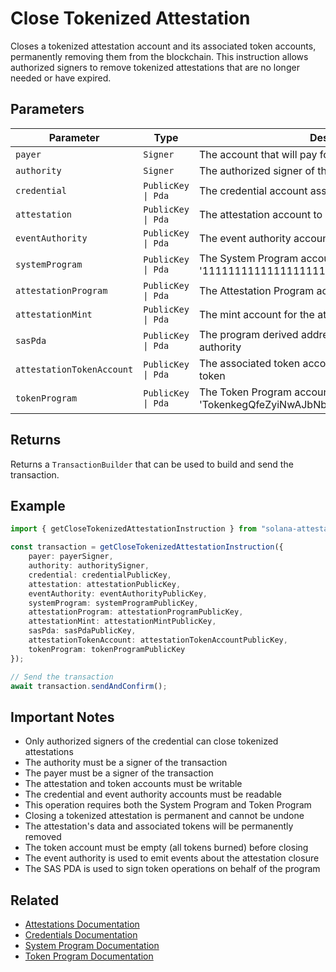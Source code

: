# Close Tokenized Attestation

Closes a tokenized attestation account and its associated token accounts, permanently removing them from the blockchain. This instruction allows authorized signers to remove tokenized attestations that are no longer needed or have expired.

## Parameters

| Parameter | Type | Description |
|-----------|------|-------------|
| `payer` | `Signer` | The account that will pay for the transaction |
| `authority` | `Signer` | The authorized signer of the credential |
| `credential` | `PublicKey \| Pda` | The credential account associated with the attestation |
| `attestation` | `PublicKey \| Pda` | The attestation account to close |
| `eventAuthority` | `PublicKey \| Pda` | The event authority account for emitting events |
| `systemProgram` | `PublicKey \| Pda` | The System Program account (defaults to '11111111111111111111111111111111') |
| `attestationProgram` | `PublicKey \| Pda` | The Attestation Program account |
| `attestationMint` | `PublicKey \| Pda` | The mint account for the attestation token |
| `sasPda` | `PublicKey \| Pda` | The program derived address used as program signer authority |
| `attestationTokenAccount` | `PublicKey \| Pda` | The associated token account holding the attestation token |
| `tokenProgram` | `PublicKey \| Pda` | The Token Program account (defaults to 'TokenkegQfeZyiNwAJbNbGKPFXCWuBvf9Ss623VQ5DA') |

## Returns

Returns a `TransactionBuilder` that can be used to build and send the transaction.

## Example

```typescript
import { getCloseTokenizedAttestationInstruction } from "solana-attestation-service";

const transaction = getCloseTokenizedAttestationInstruction({
    payer: payerSigner,
    authority: authoritySigner,
    credential: credentialPublicKey,
    attestation: attestationPublicKey,
    eventAuthority: eventAuthorityPublicKey,
    systemProgram: systemProgramPublicKey,
    attestationProgram: attestationProgramPublicKey,
    attestationMint: attestationMintPublicKey,
    sasPda: sasPdaPublicKey,
    attestationTokenAccount: attestationTokenAccountPublicKey,
    tokenProgram: tokenProgramPublicKey
});

// Send the transaction
await transaction.sendAndConfirm();
```

## Important Notes

- Only authorized signers of the credential can close tokenized attestations
- The authority must be a signer of the transaction
- The payer must be a signer of the transaction
- The attestation and token accounts must be writable
- The credential and event authority accounts must be readable
- This operation requires both the System Program and Token Program
- Closing a tokenized attestation is permanent and cannot be undone
- The attestation's data and associated tokens will be permanently removed
- The token account must be empty (all tokens burned) before closing
- The event authority is used to emit events about the attestation closure
- The SAS PDA is used to sign token operations on behalf of the program

## Related

- [Attestations Documentation](../attestations)
- [Credentials Documentation](../credentials)
- [System Program Documentation](https://docs.solana.com/developing/runtime-facilities/programs#system-program)
- [Token Program Documentation](https://spl.solana.com/token) 